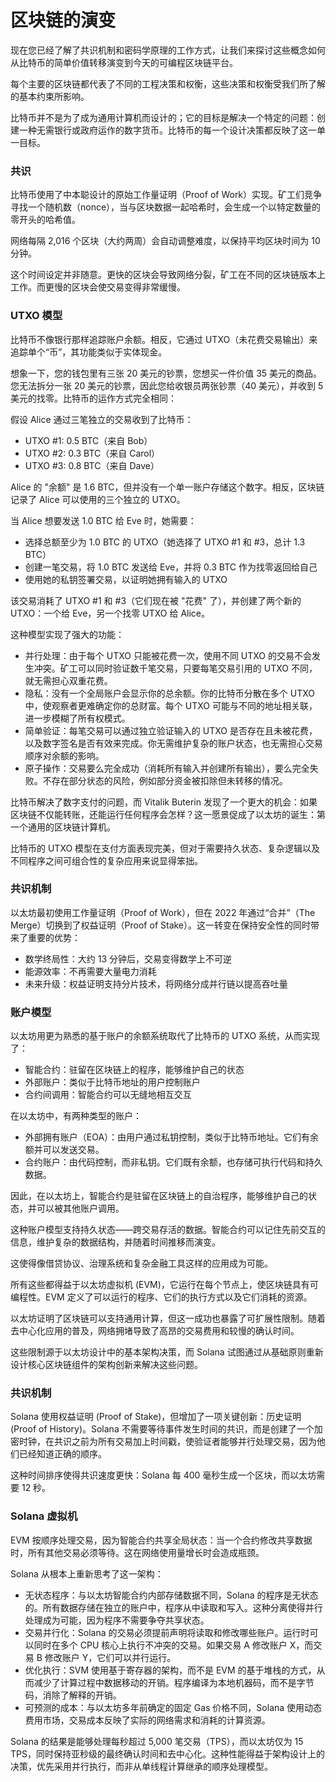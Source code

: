 
# 区块链的演变

现在您已经了解了共识机制和密码学原理的工作方式，让我们来探讨这些概念如何从比特币的简单价值转移演变到今天的可编程区块链平台。

每个主要的区块链都代表了不同的工程决策和权衡，这些决策和权衡受我们所了解的基本约束所影响。

<ArticleSection name="Bitcoin" id="bitcoin" level="h2" />

比特币并不是为了成为通用计算机而设计的；它的目标是解决一个特定的问题：创建一种无需银行或政府运作的数字货币。比特币的每一个设计决策都反映了这一单一目标。

### 共识

比特币使用了中本聪设计的原始工作量证明（Proof of Work）实现。矿工们竞争寻找一个随机数（nonce），当与区块数据一起哈希时，会生成一个以特定数量的零开头的哈希值。

网络每隔 2,016 个区块（大约两周）会自动调整难度，以保持平均区块时间为 10 分钟。

这个时间设定并非随意。更快的区块会导致网络分裂，矿工在不同的区块链版本上工作。而更慢的区块会使交易变得非常缓慢。

### UTXO 模型

比特币不像银行那样追踪账户余额。相反，它通过 UTXO（未花费交易输出）来追踪单个“币”，其功能类似于实体现金。

想象一下，您的钱包里有三张 20 美元的钞票，您想买一件价值 35 美元的商品。您无法拆分一张 20 美元的钞票，因此您给收银员两张钞票（40 美元），并收到 5 美元的找零。比特币的运作方式完全相同：

假设 Alice 通过三笔独立的交易收到了比特币：
- UTXO #1: 0.5 BTC（来自 Bob）
- UTXO #2: 0.3 BTC（来自 Carol）
- UTXO #3: 0.8 BTC（来自 Dave）

Alice 的 "余额" 是 1.6 BTC，但并没有一个单一账户存储这个数字。相反，区块链记录了 Alice 可以使用的三个独立的 UTXO。

当 Alice 想要发送 1.0 BTC 给 Eve 时，她需要：
- 选择总额至少为 1.0 BTC 的 UTXO（她选择了 UTXO #1 和 #3，总计 1.3 BTC）
- 创建一笔交易，将 1.0 BTC 发送给 Eve，并将 0.3 BTC 作为找零返回给自己
- 使用她的私钥签署交易，以证明她拥有输入的 UTXO

该交易消耗了 UTXO #1 和 #3（它们现在被 "花费" 了），并创建了两个新的 UTXO：一个给 Eve，另一个找零 UTXO 给 Alice。

这种模型实现了强大的功能：
- 并行处理：由于每个 UTXO 只能被花费一次，使用不同 UTXO 的交易不会发生冲突。矿工可以同时验证数千笔交易，只要每笔交易引用的 UTXO 不同，就无需担心双重花费。
- 隐私：没有一个全局账户会显示你的总余额。你的比特币分散在多个 UTXO 中，使观察者更难确定你的总财富。每个 UTXO 可能与不同的地址相关联，进一步模糊了所有权模式。
- 简单验证：每笔交易可以通过独立验证输入的 UTXO 是否存在且未被花费，以及数字签名是否有效来完成。你无需维护复杂的账户状态，也无需担心交易顺序对余额的影响。
- 原子操作：交易要么完全成功（消耗所有输入并创建所有输出），要么完全失败。不存在部分状态的风险，例如部分资金被扣除但未转移的情况。

<ArticleSection name="Ethereum" id="ethereum" level="h2" />

比特币解决了数字支付的问题，而 Vitalik Buterin 发现了一个更大的机会：如果区块链不仅能转账，还能运行任何程序会怎样？这一愿景促成了以太坊的诞生：第一个通用的区块链计算机。

比特币的 UTXO 模型在支付方面表现完美，但对于需要持久状态、复杂逻辑以及不同程序之间可组合性的复杂应用来说显得笨拙。

### 共识机制

以太坊最初使用工作量证明（Proof of Work），但在 2022 年通过“合并”（The Merge）切换到了权益证明（Proof of Stake）。这一转变在保持安全性的同时带来了重要的优势：
- 数学终局性：大约 13 分钟后，交易变得数学上不可逆
- 能源效率：不再需要大量电力消耗
- 未来升级：权益证明支持分片技术，将网络分成并行链以提高吞吐量

### 账户模型

以太坊用更为熟悉的基于账户的余额系统取代了比特币的 UTXO 系统，从而实现了：
- 智能合约：驻留在区块链上的程序，能够维护自己的状态
- 外部账户：类似于比特币地址的用户控制账户
- 合约间调用：智能合约可以无缝地相互交互

在以太坊中，有两种类型的账户：
- 外部拥有账户（EOA）：由用户通过私钥控制，类似于比特币地址。它们有余额并可以发送交易。
- 合约账户：由代码控制，而非私钥。它们既有余额，也存储可执行代码和持久数据。

因此，在以太坊上，智能合约是驻留在区块链上的自治程序，能够维护自己的状态，并可以被其他账户调用。

这种账户模型支持持久状态——跨交易存活的数据。智能合约可以记住先前交互的信息，维护复杂的数据结构，并随着时间推移而演变。

这使得像借贷协议、治理系统和复杂金融工具这样的应用成为可能。

所有这些都得益于以太坊虚拟机 (EVM)，它运行在每个节点上，使区块链具有可编程性。EVM 定义了可以运行的程序、它们的执行方式以及它们消耗的资源。

<ArticleSection name="Solana" id="solana" level="h2" />

以太坊证明了区块链可以支持通用计算，但这一成功也暴露了可扩展性限制。随着去中心化应用的普及，网络拥堵导致了高昂的交易费用和较慢的确认时间。

这些限制源于以太坊设计中的基本架构决策，而 Solana 试图通过从基础原则重新设计核心区块链组件的架构创新来解决这些问题。

### 共识机制

Solana 使用权益证明 (Proof of Stake)，但增加了一项关键创新：历史证明 (Proof of History)。Solana 不需要等待事件发生时间的共识，而是创建了一个加密时钟，在共识之前为所有交易加上时间戳，使验证者能够并行处理交易，因为他们已经知道正确的顺序。

这种时间排序使得共识速度更快：Solana 每 400 毫秒生成一个区块，而以太坊需要 12 秒。

### Solana 虚拟机

EVM 按顺序处理交易，因为智能合约共享全局状态：当一个合约修改共享数据时，所有其他交易必须等待。这在网络使用量增长时会造成瓶颈。

Solana 从根本上重新思考了这一架构：
- 无状态程序：与以太坊智能合约内部存储数据不同，Solana 的程序是无状态的。所有数据存储在独立的账户中，程序从中读取和写入。这种分离使得并行处理成为可能，因为程序不需要争夺共享状态。
- 交易并行化：Solana 的交易必须提前声明将读取和修改哪些账户。运行时可以同时在多个 CPU 核心上执行不冲突的交易。如果交易 A 修改账户 X，而交易 B 修改账户 Y，它们可以并行运行。
- 优化执行：SVM 使用基于寄存器的架构，而不是 EVM 的基于堆栈的方式，从而减少了计算过程中数据移动的开销。程序编译为本地机器码，而不是字节码，消除了解释的开销。
- 可预测的成本：与以太坊多年前确定的固定 Gas 价格不同，Solana 使用动态费用市场，交易成本反映了实际的网络需求和消耗的计算资源。

Solana 的结果是能够处理每秒超过 5,000 笔交易（TPS），而以太坊仅为 15 TPS，同时保持亚秒级的最终确认时间和去中心化。这种性能得益于架构设计上的决策，优先采用并行执行，而非从单线程计算继承的顺序处理模型。
